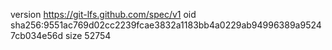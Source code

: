 version https://git-lfs.github.com/spec/v1
oid sha256:9551ac769d02cc2239fcae3832a1183bb4a0229ab94996389a95247cb034e56d
size 52754
